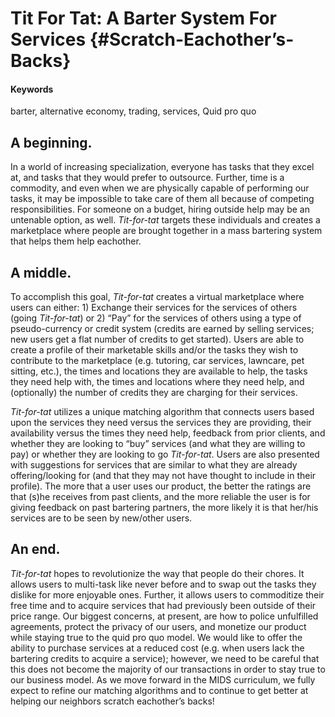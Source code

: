 # **Tit For Tat: A Barter System For Services**  {#Scratch-Eachother's-Backs}

#### Keywords

barter, alternative economy, trading, services, Quid pro quo

## A beginning.

In a world of increasing specialization, everyone has tasks that they excel at, and tasks that they would prefer to outsource. Further, time is a commodity, and even when we are physically capable of performing our tasks, it may be impossible to take care of them all because of competing responsibilities. For someone on a budget, hiring outside help may be an untenable option, as well. *Tit-for-tat* targets these individuals and creates a marketplace where people are brought together in a mass bartering system that helps them help eachother. 

## A middle.

To accomplish this goal, *Tit-for-tat* creates a virtual marketplace where users can either: 1) Exchange their services for the services of others (going *Tit-for-tat*) or 2) "Pay" for the services of others using a type of pseudo-currency or credit system (credits are earned by selling services; new users get a flat number of credits to get started). Users are able to create a profile of their marketable skills and/or the tasks they wish to contribute to the marketplace (e.g. tutoring, car services, lawncare, pet sitting, etc.), the times and locations they are available to help, the tasks they need help with, the times and locations where they need help, and (optionally) the number of credits they are charging for their services.

*Tit-for-tat* utilizes a unique matching algorithm that connects users based upon the services they need versus the services they are providing, their availability versus the times they need help, feedback from prior clients, and whether they are looking to “buy” services (and what they are willing to pay) or whether they are looking to go *Tit-for-tat*. Users are also presented with suggestions for services that are similar to what they are already offering/looking for (and that they may not have thought to include in their profile). The more that a user uses our product, the better the ratings are that (s)he receives from past clients, and the more reliable the user is for giving feedback on past bartering partners, the more likely it is that her/his services are to be seen by new/other users.

## An end.

*Tit-for-tat* hopes to revolutionize the way that people do their chores. It allows users to multi-task like never before and to swap out the tasks they dislike for more enjoyable ones. Further, it allows users to commoditize their free time and to acquire services that had previously been outside of their price range. Our biggest concerns, at present, are how to police unfulfilled agreements, protect the privacy of our users, and monetize our product while staying true to the quid pro quo model. We would like to offer the ability to purchase services at a reduced cost (e.g. when users lack the bartering credits to acquire a service); however, we need to be careful that this does not become the majority of our transactions in order to stay true to our business model. As we move forward in the MIDS curriculum, we fully expect to refine our matching algorithms and to continue to get better at helping our neighbors scratch eachother’s backs!
